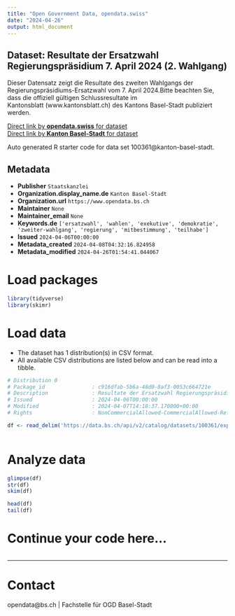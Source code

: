 ```yaml
---
title: "Open Government Data, opendata.swiss"
date: "2024-04-26"
output: html_document
---
```


## Dataset: Resultate der Ersatzwahl Regierungspräsidium 7. April 2024 (2. Wahlgang)

Dieser Datensatz zeigt die Resultate des zweiten Wahlgangs der Regierungspräsidiums-Ersatzwahl vom 7. April 2024.Bitte beachten Sie, dass die offiziell gültigen Schlussresultate im Kantonsblatt (www.kantonsblatt.ch) des Kantons Basel-Stadt publiziert werden.

[Direct link by **opendata.swiss** for dataset](https://opendata.swiss/de/dataset/resultate-der-ersatzwahl-regierungsprasidium-7-april-2024-2-wahlgang)<br>
[Direct link by **Kanton Basel-Stadt** for dataset](https://data.bs.ch/explore/dataset/100361/)

Auto generated R starter code for data set 100361@kanton-basel-stadt.

## Metadata

- **Publisher** `Staatskanzlei`
- **Organization.display_name.de** `Kanton Basel-Stadt`
- **Organization.url** `https://www.opendata.bs.ch`
- **Maintainer** `None`
- **Maintainer_email** `None`
- **Keywords.de** `['ersatzwahl', 'wahlen', 'exekutive', 'demokratie', 'zweiter-wahlgang', 'regierung', 'mitbestimmung', 'teilhabe']`
- **Issued** `2024-04-06T00:00:00`
- **Metadata_created** `2024-04-08T04:32:16.824958`
- **Metadata_modified** `2024-04-26T01:54:41.044067`


# Load packages

```r

library(tidyverse)
library(skimr)

```

# Load data

-   The dataset has 1 distribution(s) in CSV format.
-   All available CSV distributions are listed below and can be read into a tibble.

```r

# Distribution 0
# Package_id               : c916dfab-5b6a-48d0-8af3-0053c664721e
# Description              : Resultate der Ersatzwahl Regierungspräsidium 7. April 2024 (2. Wahlgang) (csv)
# Issued                   : 2024-04-06T00:00:00
# Modified                 : 2024-04-07T14:18:37.170000+00:00
# Rights                   : NonCommercialAllowed-CommercialAllowed-ReferenceRequired

df <- read_delim('https://data.bs.ch/api/v2/catalog/datasets/100361/exports/csv')



```

# Analyze data

```r

glimpse(df)
str(df)
skim(df)

head(df)
tail(df)

```

# Continue your code here...

```r

```

------------------------------------------------------------------------

# Contact

opendata@bs.ch | Fachstelle für OGD Basel-Stadt

